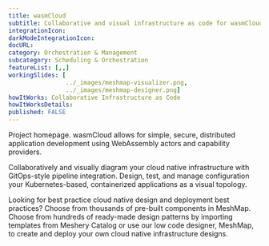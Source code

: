 ```yaml
---
title: wasmCloud
subtitle: Collaborative and visual infrastructure as code for wasmCloud
integrationIcon: 
darkModeIntegrationIcon: 
docURL: 
category: Orchestration & Management
subcategory: Scheduling & Orchestration
featureList: [,,]
workingSlides: [
				../_images/meshmap-visualizer.png,
				../_images/meshmap-designer.png]
howItWorks: Collaborative Infrastructure as Code
howItWorksDetails: 
published: FALSE
---
```

Project homepage. wasmCloud allows for simple, secure, distributed application development using WebAssembly actors and capability providers.
<p>
    Collaboratively and visually diagram your cloud native infrastructure with GitOps-style pipeline integration. Design, test, and manage configuration your Kubernetes-based, containerized applications as a visual topology.
</p>
<p>
    Looking for best practice cloud native design and deployment best practices? Choose from thousands of pre-built components in MeshMap. Choose from hundreds of ready-made design patterns by importing templates from Meshery Catalog or use our low code designer, MeshMap, to create and deploy your own cloud native infrastructure designs.
</p>